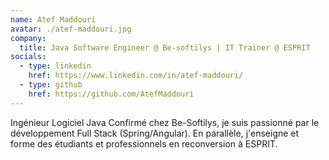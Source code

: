 ```yaml
---
name: Atef Maddouri
avatar: ./atef-maddouri.jpg
company:
  title: Java Software Engineer @ Be-softilys | IT Trainer @ ESPRIT
socials:
  - type: linkedin
    href: https://www.linkedin.com/in/atef-maddouri/
  - type: github
    href: https://github.com/AtefMaddouri
---
```


Ingénieur Logiciel Java Confirmé chez Be-Softilys, je suis passionné par le développement Full Stack (Spring/Angular). En parallèle, j'enseigne et forme des étudiants et professionnels en reconversion à ESPRIT.